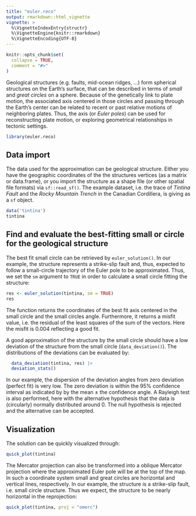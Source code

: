 ```yaml
---
title: "euler.reco"
output: rmarkdown::html_vignette
vignette: >
  %\VignetteIndexEntry{structr}
  %\VignetteEngine{knitr::rmarkdown}
  %\VignetteEncoding{UTF-8}
---
```


```r
knitr::opts_chunk$set(
  collapse = TRUE,
  comment = "#>"
)
```

Geological structures (e.g. faults, mid-ocean ridges, ...)  form spherical structures on the Earth's surface, that can be described in terms of *small* and *great circles* on a sphere. Because of the genetically link to plate motion, the associated axis centered in those circles and passing through the Earth's center can be related to recent or past relative motions of neighboring plates. Thus, the axis (or *Euler poles*) can be used for reconstructing plate motion, or exploring geometrical relationships in tectonic settings.

```r
library(euler.reco)
```

## Data import

The data used for the approximation can be geological structure. Either you have the geographic coordinates of the the structures vertices (as a matrix or data.frame), or you import the structure as a shape file (or other spatial file formats) via `sf::read_sf()`. The example dataset, i.e. the trace of *Tintina Fault* and the *Rocky Mountain Trench* in the Canadian Cordillera, is giving as a `sf` object.
```r
data('tintina')
tintina
```
## Find and evaluate the best-fitting small or circle for the geological structure

The best fit small circle can be retrieved by `euler_solution()`. In our example, the structure represents a strike-slip fault and, thus, expected to follow a small-circle trajectory of the Euler pole to be approximated. Thus, we set the `sm` argument to `TRUE` in order to calculate a small circle fitting the structure:
```r
res <- euler_solution(tintina, sm = TRUE)
res
```
The function returns the coordinates of the best fit axis centered in the small circle and the small circles angle. 
Furthermore, it returns a misfit value, i.e. the residual of the least squares of the sum of the vectors. Here the misfit is $0.004$ reflecting a good fit.

A good approximation of the structure by the small circle should have a low deviation of the structure from the small circle (`data_deviation()`). The distributions of the deviations can be evaluated by:

```r
  data_deviation(tintina, res) |>
  deviation_stats()
```
In our example, the dispersion of the deviation angles from zero deviation (perfect fit) is very low. The zero deviation is within the 95% confidence interval as indicated by by the mean $\pm$ the confidence angle. A Rayleigh test is also performed, here with the alternative hypothesis that the data is (circularly) normally distributed around 0. The null hypothesis is rejected and the alternative can be accepted. 

## Visualization

The solution can be quickly visualized through:
```r
quick_plot(tintina)
```

The Mercator projection can also be transformed into a oblique Mercator projection where the approximated Euler pole will be at the top of the map. In such a coordinate system small and great circles are horizontal and vertical lines, respectively. In our example, the structure is a strike-slip fault, i.e. small circle structure. Thus we expect, the structure to be nearly horizontal in the reprojection:
```r
quick_plot(tintina, proj = "omerc")
```

